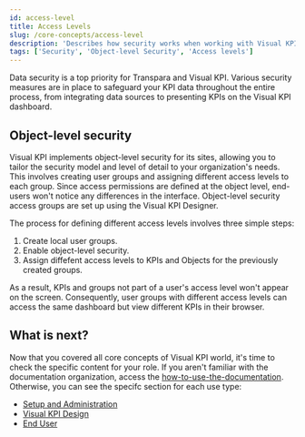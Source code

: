```yaml
---
id: access-level
title: Access Levels
slug: /core-concepts/access-level
description: 'Describes how security works when working with Visual KPI and presents the access levels concepts.'
tags: ['Security', 'Object-level Security', 'Access levels']
---
```


Data security is a top priority for Transpara and Visual KPI. Various security measures are in place to safeguard your KPI data throughout the entire process, from integrating data sources to presenting KPIs on the Visual KPI dashboard.

## Object-level security

Visual KPI implements object-level security for its sites, allowing you to tailor the security model and level of detail to your organization's needs. This involves creating user groups and assigning different access levels to each group. Since access permissions are defined at the object level, end-users won't notice any differences in the interface. Object-level security access groups are set up using the Visual KPI Designer.

The process for defining different access levels involves three simple steps:

1. Create local user groups.
2. Enable object-level security.
3. Assign diffefent access levels to KPIs and Objects for the previously created groups.

As a result, KPIs and groups not part of a user's access level won't appear on the screen. Consequently, user groups with different access levels can access the same dashboard but view different KPIs in their browser.

## What is next?

Now that you covered all core concepts of Visual KPI world, it's time to check the specific content for your role. If you aren't familiar with the documentation organization, access the [how-to-use-the-documentation](/docs/how-to-use-the-documentation). Otherwise, you can see the specifc section for each use type:

- [Setup and Administration](/docs/setup-and-administration)
- [Visual KPI Design](/docs/visual-kpi-design/overview)
- [End User](/docs/end-users)